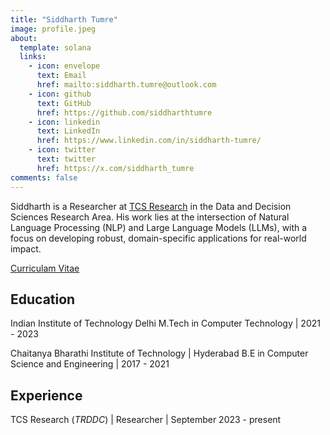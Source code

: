 ```yaml
---
title: "Siddharth Tumre"
image: profile.jpeg
about:
  template: solana
  links:
    - icon: envelope
      text: Email
      href: mailto:siddharth.tumre@outlook.com
    - icon: github
      text: GitHub
      href: https://github.com/siddharthtumre
    - icon: linkedin
      text: LinkedIn
      href: https://www.linkedin.com/in/siddharth-tumre/
    - icon: twitter
      text: twitter
      href: https://x.com/siddharth_tumre
comments: false
---
```


::: {#hero-heading}

Siddharth is a Researcher at [TCS Research](https://www.tcs.com/what-we-do/research) in the Data and Decision Sciences Research Area. His work lies at the intersection of Natural Language Processing (NLP) and Large Language Models (LLMs), with a focus on developing robust, domain-specific applications for real-world impact.

[Curriculam Vitae](CV1104.pdf)

## Education

Indian Institute of Technology Delhi
M.Tech in Computer Technology | 2021 - 2023

Chaitanya Bharathi Institute of Technology | Hyderabad
B.E in Computer Science and Engineering | 2017 - 2021

## Experience

TCS Research (_TRDDC_) | Researcher | September 2023 - present

:::